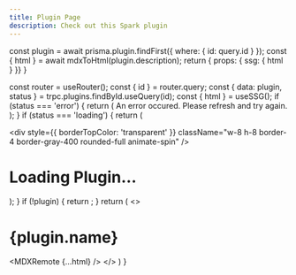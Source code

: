 ```yaml
---
title: Plugin Page
description: Check out this Spark plugin
---
```



  const plugin = await prisma.plugin.findFirst({ where: { id: query.id } });
  const { html } = await mdxToHtml(plugin.description);
  return { props: { ssg: { html } }}
}
 
  const router = useRouter();
  const { id } = router.query;
  const { data: plugin, status } = trpc.plugins.findById.useQuery(id);
  const { html } = useSSG();
  if (status === 'error') {
    return (
      <Callout type="error">An error occured. Please refresh and try again.</Callout>
    );
  }
  if (status === 'loading') {
    return (
      <div className="flex items-center justify-center">
        <div style={{ borderTopColor: 'transparent' }} className="w-8 h-8 border-4 border-gray-400 rounded-full animate-spin" />
        <h1 className="ml-2 font-extrabold text-lg">Loading Plugin...</h1>
      </div>
    );
  }
  if (!plugin) {
    return <Error statusCode={404} />;
  }
  return (
    <>
      <div className='max-w-screen-lg mx-auto pt-4 pb-8 mb-16 border-b border-gray-400 border-opacity-20'>
        <h1><span className='font-bold leading-tight lg:text-5xl'>{plugin.name}</span></h1>
      </div>
      <MDXRemote {...html} />
    </>
  )
}
 
